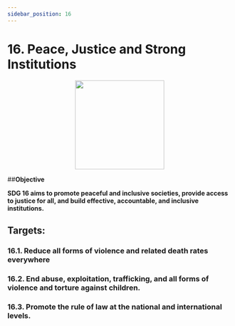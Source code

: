 ```yaml
---
sidebar_position: 16
---
```

# 16. Peace, Justice and Strong Institutions
<p align="center"><img src="https://www.un.org/sustainabledevelopment/wp-content/uploads/2019/08/E-Goal-16-1024x1024.png" width="200" height="200"/></p>

##**Objective**

**SDG 16 aims to promote peaceful and inclusive societies, provide access to justice for all, and build effective, accountable, and inclusive institutions.**

## Targets:
    
### 16.1. Reduce all forms of violence and related death rates everywhere

### 16.2. End abuse, exploitation, trafficking, and all forms of violence and torture against children.

### 16.3. Promote the rule of law at the national and international levels.